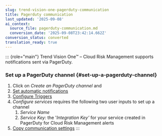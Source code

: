 ```yaml
---
slug: trend-vision-one-pagerduty-communication
title: Pagerduty communication
last_updated: '2025-09-08'
ai_context:
  source_file: pagerduty-communication.md
  conversion_date: '2025-09-08T23:42:14.662Z'
conversion_status: converted
translation_ready: true
---
```


::: {role="main"}
Trend Vision One™ – Cloud Risk Management supports notifications sent via PagerDuty.

### Set up a PagerDuty channel {#set-up-a-pagerduty-channel}

1.  Click on *Create an PagerDuty channel* and
2.  [Set automatic notifications](toggle-automatic-notifications.mdx)
3.  [Configure Triggers](communication-triggers.mdx)
4.  *Configure services* requires the following two user inputs to set up a channel
    1.  *Service Name*
    2.  *Service Key:* the '*Integration Key'* for your service created in PagerDuty for Cloud Risk Management alerts
5.  [Copy communication settings](copy-communication-settings.mdx)
:::
